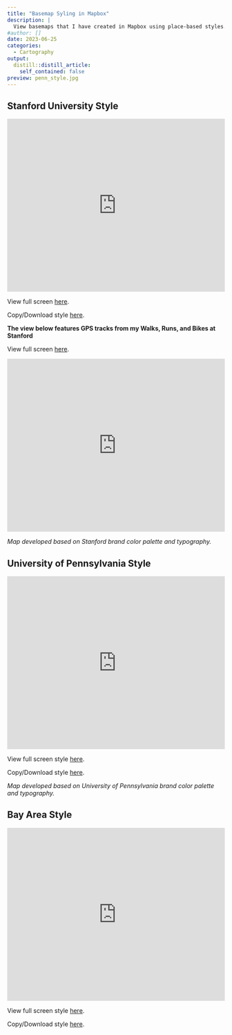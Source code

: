```yaml
---
title: "Basemap Syling in Mapbox"
description: |
  View basemaps that I have created in Mapbox using place-based styles.
#author: []
date: 2023-06-25
categories: 
  - Cartography
output:
  distill::distill_article:
    self_contained: false
preview: penn_style.jpg
---
```


## Stanford University Style

<iframe width='100%' height='400px' src="https://api.mapbox.com/styles/v1/francinestephens/clk1bxf0i014f01pa92za7e9n.html?title=false&access_token=pk.eyJ1IjoiZnJhbmNpbmVzdGVwaGVucyIsImEiOiJjazhobGNramgwMDF1M2Zsa2tieHV2eDF1In0.60HwmeTBd_q8TY5yAA0kZw&zoomwheel=false#13.63/37.42418/-122.17028" title="Stanford" style="border:none;"></iframe>
View full screen [here](https://api.mapbox.com/styles/v1/francinestephens/clk1bxf0i014f01pa92za7e9n.html?title=view&access_token=pk.eyJ1IjoiZnJhbmNpbmVzdGVwaGVucyIsImEiOiJjazhobGNramgwMDF1M2Zsa2tieHV2eDF1In0.60HwmeTBd_q8TY5yAA0kZw&zoomwheel=true&fresh=true#13.63/37.42418/-122.17028).

Copy/Download style [here](https://api.mapbox.com/styles/v1/francinestephens/clk1bxf0i014f01pa92za7e9n.html?title=copy&access_token=pk.eyJ1IjoiZnJhbmNpbmVzdGVwaGVucyIsImEiOiJjazhobGNramgwMDF1M2Zsa2tieHV2eDF1In0.60HwmeTBd_q8TY5yAA0kZw&zoomwheel=true&fresh=true#13.63/37.42418/-122.17028).

**The view below features GPS tracks from my Walks, Runs, and Bikes at Stanford**

View full screen [here](https://api.mapbox.com/styles/v1/francinestephens/clk1d2c66014s01pabuv1gf7x.html?title=view&access_token=pk.eyJ1IjoiZnJhbmNpbmVzdGVwaGVucyIsImEiOiJjazhobGNramgwMDF1M2Zsa2tieHV2eDF1In0.60HwmeTBd_q8TY5yAA0kZw&zoomwheel=true&fresh=true#13.63/37.42418/-122.17028).

<iframe width='100%' height='400px' src="https://api.mapbox.com/styles/v1/francinestephens/clk1d2c66014s01pabuv1gf7x.html?title=false&access_token=pk.eyJ1IjoiZnJhbmNpbmVzdGVwaGVucyIsImEiOiJjazhobGNramgwMDF1M2Zsa2tieHV2eDF1In0.60HwmeTBd_q8TY5yAA0kZw&zoomwheel=false#13.63/37.42418/-122.17028" title="Stanford Runs-Walks-Bike GPS Tracks Heatmap" style="border:none;"></iframe>

*Map developed based on Stanford brand color palette and typography.*


## University of Pennsylvania Style

<iframe width='100%' height='400px' src="https://api.mapbox.com/styles/v1/francinestephens/clk19i2uv016u01qv79fke5xt.html?title=false&access_token=pk.eyJ1IjoiZnJhbmNpbmVzdGVwaGVucyIsImEiOiJjazhobGNramgwMDF1M2Zsa2tieHV2eDF1In0.60HwmeTBd_q8TY5yAA0kZw&zoomwheel=false#14/39.95297/-75.19406" title="UPENN" style="border:none;"></iframe>
View full screen style [here](https://api.mapbox.com/styles/v1/francinestephens/clk19i2uv016u01qv79fke5xt.html?title=view&access_token=pk.eyJ1IjoiZnJhbmNpbmVzdGVwaGVucyIsImEiOiJjazhobGNramgwMDF1M2Zsa2tieHV2eDF1In0.60HwmeTBd_q8TY5yAA0kZw&zoomwheel=true&fresh=true#14/39.95297/-75.19406).

Copy/Download style [here](https://api.mapbox.com/styles/v1/francinestephens/clk19i2uv016u01qv79fke5xt.html?title=copy&access_token=pk.eyJ1IjoiZnJhbmNpbmVzdGVwaGVucyIsImEiOiJjazhobGNramgwMDF1M2Zsa2tieHV2eDF1In0.60HwmeTBd_q8TY5yAA0kZw&zoomwheel=true&fresh=true#14/39.95297/-75.19406).

*Map developed based on University of Pennsylvania brand color palette and typography.*

## Bay Area Style

<iframe width='100%' height='400px' src="https://api.mapbox.com/styles/v1/francinestephens/cljogduml00po01pa7qmt684l.html?title=false&access_token=pk.eyJ1IjoiZnJhbmNpbmVzdGVwaGVucyIsImEiOiJjazhobGNramgwMDF1M2Zsa2tieHV2eDF1In0.60HwmeTBd_q8TY5yAA0kZw&zoomwheel=false#10/37.6251/-122.4143" title="Bay Area" style="border:none;"></iframe>
View full screen style [here](https://api.mapbox.com/styles/v1/francinestephens/cljogduml00po01pa7qmt684l.html?title=view&access_token=pk.eyJ1IjoiZnJhbmNpbmVzdGVwaGVucyIsImEiOiJjazhobGNramgwMDF1M2Zsa2tieHV2eDF1In0.60HwmeTBd_q8TY5yAA0kZw&zoomwheel=true&fresh=true#10/37.6251/-122.4143).

Copy/Download style [here](https://api.mapbox.com/styles/v1/francinestephens/cljogduml00po01pa7qmt684l.html?title=copy&access_token=pk.eyJ1IjoiZnJhbmNpbmVzdGVwaGVucyIsImEiOiJjazhobGNramgwMDF1M2Zsa2tieHV2eDF1In0.60HwmeTBd_q8TY5yAA0kZw&zoomwheel=true&fresh=true#10/37.6251/-122.4143).

